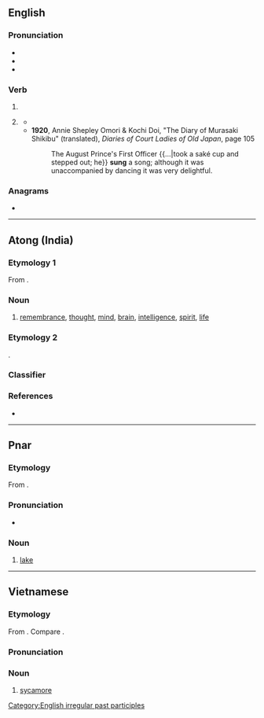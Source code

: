 {{also|súng|sùng|sũng|sưng|sừng|sững|sửng|suŋ|Sung}}
==English==

===Pronunciation===
* {{IPA|en|/sʌŋ/}}
* {{audio|en|en-us-sung.ogg|Audio (US)}}
* {{rhymes|en|ʌŋ|s=1}}

===Verb===
{{head|en|verb form}}

# {{past participle of|en|sing|nocat=1}}
# {{lb|en|archaic|or|dialectal}} {{en-simple past of|sing}}
#* {{quote-book|en|year=1859|author=Wilkie Collins|title=The Woman in White|passage=Lulled by the Syren-song that my own heart '''sung''' to me, with eyes shut to all sight, and ears closed to all sound of danger, I drifted nearer and nearer to the fatal rocks.}}
#* '''1920''', Annie Shepley Omori & Kochi Doi, "The Diary of Murasaki Shikibu" (translated), ''Diaries of Court Ladies of Old Japan'', page 105
#*: The August Prince's First Officer {{...|took a saké cup and stepped out; he}} '''sung''' a song; although it was unaccompanied by dancing it was very delightful.

===Anagrams===
* {{anagrams|en|a=gnsu|Ngus|Ungs|gnus|guns|nugs|snug}}

[[Category:English irregular past participles]]

----
==Atong (India)==

===Etymology 1===
From {{rfe|aot}}.

===Noun===
{{aot-noun}}

# [[remembrance]], [[thought]], [[mind]], [[brain]], [[intelligence]], [[spirit]], [[life]]

===Etymology 2===
{{rfe|aot}}.

===Classifier===
{{head|aot|classifier}}

{{n-g|classifier for hollow cylindrical objects or tubes}}

===References===
* {{R:aot:Breugel}}
----

==Pnar==

===Etymology===
From {{inh|pbv|aav-khs-pro|*suːŋ}}.

===Pronunciation===
* {{IPA|pbv|/suŋ/}}

===Noun===
{{head|pbv|noun}}

# [[lake]]
#: {{syn|pbv|nan|pung}}

----

==Vietnamese==

===Etymology===
From {{inh|vi|mkh-vie-pro|*t-ruːŋ||}}. Compare {{cog|pac|tarúng||fig}}.

===Pronunciation===
{{vi-pron}}

===Noun===
{{vi-noun|cls=[[cây]], [[trái]], [[quả]]|𣑁}}

# [[sycamore]]

{{topics|vi|Trees}}